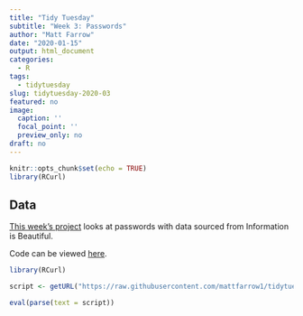 ```yaml
---
title: "Tidy Tuesday"
subtitle: "Week 3: Passwords"
author: "Matt Farrow"
date: "2020-01-15"
output: html_document
categories:
  - R
tags:
  - tidytuesday
slug: tidytuesday-2020-03
featured: no
image:
  caption: ''
  focal_point: ''
  preview_only: no
draft: no
---
```


```r
knitr::opts_chunk$set(echo = TRUE)
library(RCurl)
```

## Data

[This week's project](https://github.com/rfordatascience/tidytuesday/blob/master/data/2020/2020-01-14/readme.md) looks at passwords with data sourced from Information is Beautiful. 

Code can be viewed [here](https://github.com/mattfarrow1/tidytuesday).

```r
library(RCurl)

script <- getURL("https://raw.githubusercontent.com/mattfarrow1/tidytuesday/master/2020/week03/week03.R", ssl.verifypeer = FALSE)

eval(parse(text = script))
```

